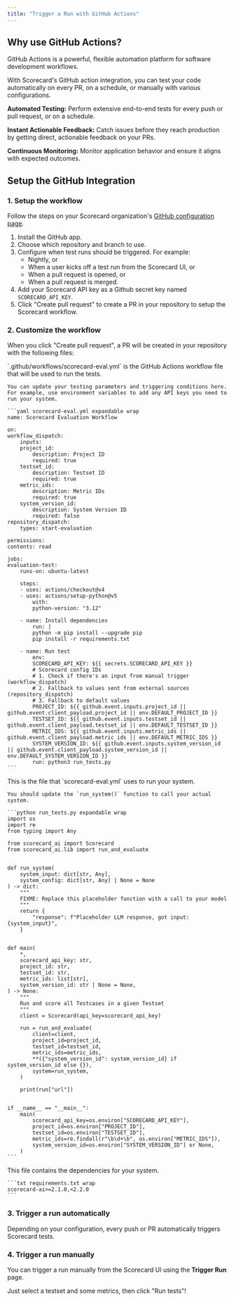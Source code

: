 ```yaml
---
title: "Trigger a Run with GitHub Actions"
---
```



## Why use GitHub Actions?

GitHub Actions is a powerful, flexible automation platform for software development workflows.

With Scorecard's GitHub action integration, you can test your code automatically on every PR, on a schedule, or manually with various configurations.

**Automated Testing:** Perform extensive end-to-end tests for every push or pull request, or on a schedule.

**Instant Actionable Feedback:** Catch issues before they reach production by getting direct, actionable feedback on your PRs.

**Continuous Monitoring:** Monitor application behavior and ensure it aligns with expected outcomes.

## Setup the GitHub Integration

### 1. Setup the workflow

Follow the steps on your Scorecard organization's [GitHub configuration page](https://app.scorecard.io/configure-github).

1. Install the GitHub app.
1. Choose which repository and branch to use.
1. Configure when test runs should be triggered. For example:
    * Nightly, or
    * When a user kicks off a test run from the Scorecard UI, or
    * When a pull request is opened, or
    * When a pull request is merged.
1. Add your Scorecard API key as a Github secret key named `SCORECARD_API_KEY`.
1. Click "Create pull request" to create a PR in your repository to setup the Scorecard workflow.

### 2. Customize the workflow

When you click "Create pull request", a PR will be created in your repository with the following files:

<Tabs>
  <Tab title="scorecard-eval.yml">
    `.github/workflows/scorecard-eval.yml` is the GitHub Actions workflow file that will be used to run the tests.
    
    You can update your testing parameters and triggering conditions here. For example, use environment variables to add any API keys you need to run your system.

    ```yaml scorecard-eval.yml expandable wrap
    name: Scorecard Evaluation Workflow

    on:
    workflow_dispatch:
        inputs:
        project_id:
            description: Project ID
            required: true
        testset_id:
            description: Testset ID
            required: true
        metric_ids:
            description: Metric IDs
            required: true
        system_version_id:
            description: System Version ID
            required: false
    repository_dispatch:
        types: start-evaluation

    permissions:
    contents: read

    jobs:
    evaluation-test:
        runs-on: ubuntu-latest

        steps:
        - uses: actions/checkout@v4
        - uses: actions/setup-python@v5
            with:
            python-version: "3.12"

        - name: Install dependencies
            run: |
            python -m pip install --upgrade pip
            pip install -r requirements.txt

        - name: Run test
            env:
            SCORECARD_API_KEY: ${{ secrets.SCORECARD_API_KEY }}
            # Scorecard config IDs
            # 1. Check if there's an input from manual trigger (workflow_dispatch)
            # 2. Fallback to values sent from external sources (repository_dispatch)
            # 3. Fallback to default values
            PROJECT_ID: ${{ github.event.inputs.project_id || github.event.client_payload.project_id || env.DEFAULT_PROJECT_ID }}
            TESTSET_ID: ${{ github.event.inputs.testset_id || github.event.client_payload.testset_id || env.DEFAULT_TESTSET_ID }}
            METRIC_IDS: ${{ github.event.inputs.metric_ids || github.event.client_payload.metric_ids || env.DEFAULT_METRIC_IDS }}
            SYSTEM_VERSION_ID: ${{ github.event.inputs.system_version_id || github.event.client_payload.system_version_id || env.DEFAULT_SYSTEM_VERSION_ID }}
            run: python3 run_tests.py
    ```
  </Tab>
  <Tab title="run_tests.py">
    This is the file that `scorecard-eval.yml` uses to run your system.
    
    You should update the `run_system()` function to call your actual system.

    ```python run_tests.py expandable wrap
    import os
    import re
    from typing import Any

    from scorecard_ai import Scorecard
    from scorecard_ai.lib import run_and_evaluate


    def run_system(
        system_input: dict[str, Any],
        system_config: dict[str, Any] | None = None
    ) -> dict:
        """
        FIXME: Replace this placeholder function with a call to your model
        """
        return {
            "response": f"Placeholder LLM response, got input: {system_input}",
        }


    def main(
        *,
        scorecard_api_key: str,
        project_id: str,
        testset_id: str,
        metric_ids: list[str],
        system_version_id: str | None = None,
    ) -> None:
        """
        Run and score all Testcases in a given Testset
        """
        client = Scorecard(api_key=scorecard_api_key)

        run = run_and_evaluate(
            client=client,
            project_id=project_id,
            testset_id=testset_id,
            metric_ids=metric_ids,
            **({"system_version_id": system_version_id} if system_version_id else {}),
            system=run_system,
        )

        print(run["url"])


    if __name__ == "__main__":
        main(
            scorecard_api_key=os.environ["SCORECARD_API_KEY"],
            project_id=os.environ["PROJECT_ID"],
            testset_id=os.environ["TESTSET_ID"],
            metric_ids=re.findall(r"\b\d+\b", os.environ["METRIC_IDS"]),
            system_version_id=os.environ["SYSTEM_VERSION_ID"] or None,
        )
    ```
  </Tab>
  <Tab title="requirements.txt">
    This file contains the dependencies for your system.

    ```txt requirements.txt wrap
    scorecard-ai>=2.1.0,<2.2.0
    ```
  </Tab>
</Tabs>

### 3. Trigger a run automatically

Depending on your configuration, every push or PR automatically triggers Scorecard tests.

### 4. Trigger a run manually

You can trigger a run manually from the Scorecard UI using the **Trigger Run** page.

Just select a testset and some metrics, then click "Run tests"!

<DarkLightImage
  lightSrc="/images/trigger-run-light.jpeg"
  caption="Triggering a run manually from the Scorecard UI."
  alt="Screenshot of the trigger run page in the Scorecard UI."
/>
